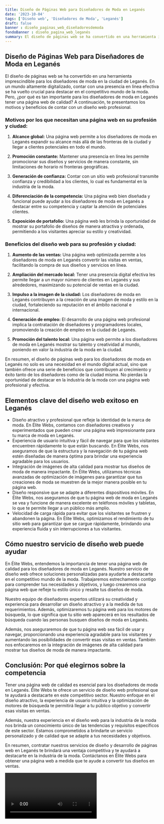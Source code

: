 ```yaml
---
title: Diseño de Páginas Web para Diseñadores de Moda en Leganés
date: '2023-10-04'
tags: ['Diseño web', 'Diseñadores de Moda', 'Leganés']
draft: false
banner : diseño_paginas_web_diseñadoresdemoda
fondoBanner : diseño_pagina_web_leganés
summary: El diseño de páginas web se ha convertido en una herramienta imprescindible para los diseñadores de moda en la ciudad de Leganés. En un mundo altamente digitalizado, contar con una presencia en línea efectiva se ha vuelto crucial para destacar en el competitivo mundo de la moda. Pero, ¿por qué es tan importante para los diseñadores de moda en Leganés tener una página web de calidad? A continuación, te presentamos los motivos y beneficios de contar con un diseño web profesional.
---
```


## Diseño de Páginas Web para Diseñadores de Moda en Leganés

El diseño de páginas web se ha convertido en una herramienta imprescindible para los diseñadores de moda en la ciudad de Leganés. En un mundo altamente digitalizado, contar con una presencia en línea efectiva se ha vuelto crucial para destacar en el competitivo mundo de la moda. Pero, ¿por qué es tan importante para los diseñadores de moda en Leganés tener una página web de calidad? A continuación, te presentamos los motivos y beneficios de contar con un diseño web profesional.

### Motivos por los que necesitan una página web en su profesión y ciudad:

1. **Alcance global:** Una página web permite a los diseñadores de moda en Leganés expandir su alcance más allá de las fronteras de la ciudad y llegar a clientes potenciales en todo el mundo.

2. **Promoción constante:** Mantener una presencia en línea les permite promocionar sus diseños y servicios de manera constante, sin limitaciones de horario ni fronteras geográficas.

3. **Generación de confianza:** Contar con un sitio web profesional transmite confianza y credibilidad a los clientes, lo cual es fundamental en la industria de la moda.

4. **Diferenciación de la competencia:** Una página web bien diseñada y funcional puede ayudar a los diseñadores de moda en Leganés a destacar entre su competencia y captar la atención de potenciales clientes.

5. **Exposición de portafolio:** Una página web les brinda la oportunidad de mostrar su portafolio de diseños de manera atractiva y ordenada, permitiendo a los visitantes apreciar su estilo y creatividad.

### Beneficios del diseño web para su profesión y ciudad:

1. **Aumento de las ventas:** Una página web optimizada permite a los diseñadores de moda en Leganés convertir las visitas en ventas, facilitando la compra de sus diseños y servicios en línea.

2. **Ampliación del mercado local:** Tener una presencia digital efectiva les permite llegar a un mayor número de clientes en Leganés y sus alrededores, maximizando su potencial de ventas en la ciudad.

3. **Impulso a la imagen de la ciudad:** Los diseñadores de moda en Leganés contribuyen a la creación de una imagen de moda y estilo en la ciudad, fortaleciendo su reputación en el ámbito nacional e internacional.

4. **Generación de empleo:** El desarrollo de una página web profesional implica la contratación de diseñadores y programadores locales, promoviendo la creación de empleo en la ciudad de Leganés.

5. **Promoción del talento local:** Una página web permite a los diseñadores de moda en Leganés mostrar su talento y creatividad al mundo, poniendo en valor la industria de la moda en la ciudad.

En resumen, el diseño de páginas web para los diseñadores de moda en Leganés no solo es una necesidad en el mundo digital actual, sino que también ofrece una serie de beneficios que contribuyen al crecimiento y éxito tanto de los diseñadores como de la ciudad misma. No pierdas la oportunidad de destacar en la industria de la moda con una página web profesional y efectiva.

<GifSeo />

<Cta />

## Elementos clave del diseño web exitoso en Leganés

- Diseño atractivo y profesional que refleje la identidad de la marca de moda. En Élite Webs, contamos con diseñadores creativos y experimentados que pueden crear una página web impresionante para tu marca de moda en Leganés.
- Experiencia de usuario intuitiva y fácil de navegar para que los visitantes encuentren rápidamente lo que están buscando. En Élite Webs, nos aseguramos de que la estructura y la navegación de tu página web estén diseñadas de manera óptima para brindar una experiencia agradable para los usuarios.
- Integración de imágenes de alta calidad para mostrar tus diseños de moda de manera impactante. En Élite Webs, utilizamos técnicas avanzadas de optimización de imágenes para garantizar que tus creaciones de moda se muestren de la mejor manera posible en tu página web.
- Diseño responsive que se adapte a diferentes dispositivos móviles. En Élite Webs, nos aseguramos de que tu página web de moda en Leganés se vea y funcione de manera excelente en teléfonos móviles y tabletas, lo que te permite llegar a un público más amplio.
- Velocidad de carga rápida para evitar que los visitantes se frustren y abandonen la página. En Élite Webs, optimizamos el rendimiento de tu sitio web para garantizar que se cargue rápidamente, brindando una experiencia fluida y sin interrupciones a tus visitantes.

## Cómo nuestro servicio de diseño web puede ayudar

En Élite Webs, entendemos la importancia de tener una página web de calidad para los diseñadores de moda en Leganés. Nuestro servicio de diseño web ofrece soluciones personalizadas para ayudarte a destacarte en el competitivo mundo de la moda. Trabajaremos estrechamente contigo para comprender tus necesidades y objetivos, y luego crearemos una página web que refleje tu estilo único y resalte tus diseños de moda.

Nuestro equipo de diseñadores expertos utilizará su creatividad y experiencia para desarrollar un diseño atractivo y a la medida de tus requerimientos. Además, optimizaremos tu página web para los motores de búsqueda, lo que significa que tu sitio web aparecerá en los resultados de búsqueda cuando las personas busquen diseños de moda en Leganés.

Además, nos aseguraremos de que tu página web sea fácil de usar y navegar, proporcionando una experiencia agradable para los visitantes y aumentando las posibilidades de convertir esas visitas en ventas. También nos enfocaremos en la integración de imágenes de alta calidad para mostrar tus diseños de moda de manera impactante.

## Conclusión: Por qué elegirnos sobre la competencia

Tener una página web de calidad es esencial para los diseñadores de moda en Leganés. Élite Webs te ofrece un servicio de diseño web profesional que te ayudará a destacarte en este competitivo sector. Nuestro enfoque en el diseño atractivo, la experiencia de usuario intuitiva y la optimización de motores de búsqueda te permitirá llegar a tu público objetivo y convertir esas visitas en ventas.

Además, nuestra experiencia en el diseño web para la industria de la moda nos brinda un conocimiento único de las tendencias y requisitos específicos de este sector. Estamos comprometidos a brindarte un servicio personalizado y de calidad que se adapte a tus necesidades y objetivos.

En resumen, contratar nuestros servicios de diseño y desarrollo de páginas web en Leganés te brindará una ventaja competitiva y te ayudará a destacarte en la industria de la moda. Contáctanos en Élite Webs para obtener una página web a medida que te ayude a convertir tus diseños en ventas.

<Video />

<CtaBot job='Diseñadores de Moda' city='Leganés'/>

<Gmaps query='Leganés+españa+maps' />